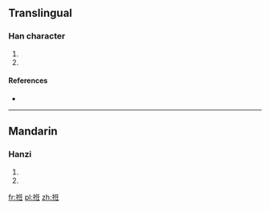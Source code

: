 ==Translingual==

===Han character===
{{Han char|rn=64|rad=手|as=06|sn=9|four=5201<sub>4</sub>|canj=手人竹土 (QOHG)}}

# {{defn|Han|sort=手06}}
# {{rfdef}}

====References====
* {{Han ref|kx=0427.230|dkj=11992|dj=0776.200|hdz=31871.070|uh=62F0|ud=25328|bh=CEE6|bd=52966}}

----

==Mandarin==

===Hanzi===
{{cmn-hanzi|pin=[[nǐn]] ([[nin3]])|wg=nin<sup>3</sup>}}

# {{defn|lang=cmn|sort=手06}}
# {{rfdef|lang=cmn}}

[[fr:拰]]
[[pl:拰]]
[[zh:拰]]